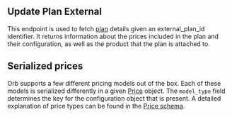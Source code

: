 ## Update Plan External

This endpoint is used to fetch [plan](../guides/concepts##plan-and-price) details given an external_plan_id identifier.
It returns information about the prices included in the plan and their configuration, as well
as the product that the plan is attached to.

## Serialized prices
Orb supports a few different pricing models out of the box. Each of these
models is serialized differently in a given [Price](../guides/concepts#plan-and-price) object.
The `model_type` field determines the key for the configuration object that is present.
A detailed explanation of price types can be found in the [Price schema](../guides/concepts#plan-and-price).

